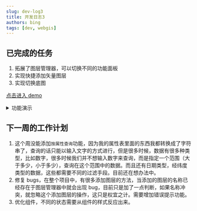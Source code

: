 ```yaml
---
slug: dev-log3
title: 开发日志3
authors: bing
tags: [dev, webgis]
---
```


## 已完成的任务

1. 拓展了图层管理器，可以切换不同的功能面板
2. 实现快捷添加矢量图层
3. 实现切换底图

[点击进入 demo](https://web-gis-rho.vercel.app/test)

<details>
    <summary>功能演示</summary>

### 切换功能面板

在图层管理器最左边的四个按钮可以点击了，点击就切换到对应的面板

![xxx](../static/gif/PixPin_2024-11-11_23-14-48.gif)

### 添加快捷图层

目前我收集了中国的省级和市级的行政区划矢量图层，后续会搜集更多的矢量数据。有两个过滤器可供使用。如下图所示，第一个过滤`name`字段（文本过滤器），第二个过滤`level`字段（唯一值过滤器）。

![xxx](../static/gif/PixPin_2024-11-11_23-23-31.gif)

点击添加按钮即可添加该图层

![xxx](../static/gif/PixPin_2024-11-11_23-27-52.gif)

### 切换底图

切换底图目前有两个功能：新增底图和替换底图，它们两者的区别就是前者添加底图时不会删除以前的底图，而是覆盖它们，后者会删除原本的底图

![xxx](../static/gif/PixPin_2024-11-11_23-33-23.gif)

</details>

## 下一周的工作计划

1. 这个周没能添加`按属性查询`功能，因为我的属性表里面的东西我都转换成了字符串了，查询的话只能以输入文字的方式进行，但是很多时候，数据有很多种类型，比如数字，很多时候我们并不想输入数字来查询，而是指定一个范围（大于多少，小于多少），查询在这个范围中的数据。而且还有日期类型，经纬度类型的数据，这些都需要不同的过滤手段。目前还在想办法中。
2. 修复 bugs，在整个项目中，有很多添加图层的方法，当添加的图层的名称已经存在于图层管理器中就会出现 bug，目前只是加了一点判断，如果名称冲突，就忽略这个添加图层的操作，这只是权宜之计。需要增加错误提示功能。
3. 优化组件，不同的状态需要从组件的样式反应出来。
